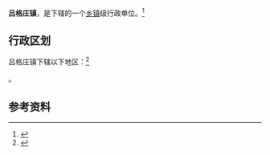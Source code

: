 {{中国乡级行政区|37/06/82/111/000}}

'''吕格庄镇'''，是{{PRC admin/fullname|37/06/82/111/000|3}}下辖的一个[[乡镇|乡镇]]级行政单位。<ref>{{PRC admin/ref sgc|{{PRC admin/parent|37/06/82/111/000}}}}</ref>

== 行政区划 ==

吕格庄镇下辖以下地区：<ref>{{PRC admin/ref sgc|37/06/82/111/000}}</ref>

{{PRC admin/children|37/06/82/111/000}}。

== 参考资料 ==

{{reflist}}

{{行政区划小作品}}
{{PRC admin/navcat|37/06/82/111/000}}